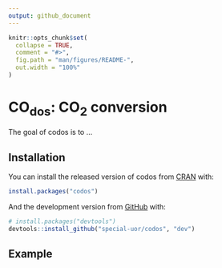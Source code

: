 ```yaml
---
output: github_document
---
```


<!-- README.md is generated from README.Rmd. Please edit that file -->

```r
knitr::opts_chunk$set(
  collapse = TRUE,
  comment = "#>",
  fig.path = "man/figures/README-",
  out.width = "100%"
)
```

# CO<sub>dos</sub>: CO<sub>2</sub> conversion

<!-- badges: start -->
<!-- badges: end -->

The goal of codos is to ...

## Installation

You can install the released version of codos from [CRAN](https://CRAN.R-project.org) with:

``` r
install.packages("codos")
```

And the development version from [GitHub](https://github.com/) with:

``` r
# install.packages("devtools")
devtools::install_github("special-uor/codos", "dev")
```
## Example
